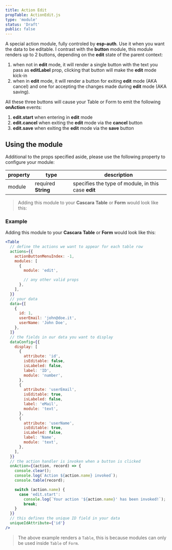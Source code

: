 ```yaml
---
title: Action Edit
propTable: ActionEdit.js
type: 'module'
status: 'Draft'
public: false
---
```


A special action module, fully controled by **esp-auth**. Use it when you want the data to be editable.
I contrast with the **button** module, this module renders up to 2 buttons, depending on the **edit** state of the parent context:

1. when not in **edit** mode, it will render a single button with the text you pass as **editLabel** prop, clicking that button will make the **edit** mode kick-in
2. when in **edit** mode, it will render a button for exiting **edit** mode (AKA cancel) and one for accepting the changes made during **edit** mode (AKA saving).

All these three buttons will cause your Table or Form to emit the following **onAction** events:

1. **edit.start** when entering in **edit** mode
2. **edit.cancel** when exiting the **edit** mode via the **cancel** button
3. **edit.save** when exiting the **edit** mode via the **save** button

## Using the module

Additional to the props specified aside, please use the following property to configure your module:

| property | type                | description                                         |
| -------- | ------------------- | --------------------------------------------------- |
| module   | required **String** | specifies the type of module, in this case **edit** |

> Adding this module to your **Cascara** **Table** or **Form** would look like this:

### Example

Adding this module to your **Cascara** **Table** or **Form** would look like this:

```jsx
<Table
  // define the actions we want to appear for each table row
  actions={{
    actionButtonMenuIndex: -1,
    modules: [
      {
        module: 'edit',

        // any other valid props
      },
    ],
  }}
  // your data
  data={[
    {
      id: 1,
      userEmail: 'john@doe.it',
      userName: 'John Doe',
    },
  ]}
  // the fields in our data you want to display
  dataConfig={{
    display: [
      {
        attribute: 'id',
        isEditable: false,
        isLabeled: false,
        label: 'ID',
        module: 'number',
      },
      {
        attribute: 'userEmail',
        isEditable: true,
        isLabeled: false,
        label: 'eMail',
        module: 'text',
      },
      {
        attribute: 'userName',
        isEditable: true,
        isLabeled: false,
        label: 'Name',
        module: 'text',
      },
    ],
  }}
  // the action handler is invoken when a button is clicked
  onAction={(action, record) => {
    console.clear();
    console.log(`Action ${action.name} invoked`);
    console.table(record);

    switch (action.name) {
      case 'edit.start':
        console.log(`Your action '${action.name}' has been invoked!`);
        break;
    }
  }}
  // this defines the unique ID field in your data
  uniqueIdAttribute={'id'}
/>
```

> The above example renders a `Table`, this is because modules can only be used inside `Table` of `Form`.
